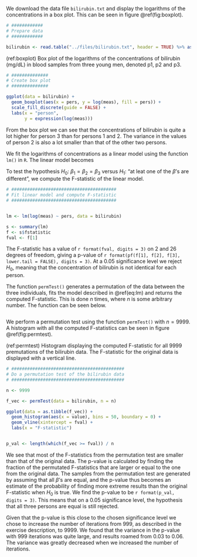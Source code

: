 \section{Problem B: Permutation test}

\subsection{1.}

We download the data file `bilirubin.txt` and display the logarithms of the concentrations in a box plot. This can be seen in figure \@ref(fig:boxplot).

```r

# ############
# Prepare data
# ############

bilirubin <- read.table("../files/bilirubin.txt", header = TRUE) %>% as_tibble()

```

(ref:boxplot) Box plot of the logarithms of the concentrations of bilirubin (mg/dL) in blood samples from three young men, denoted p1, p2 and p3.

```r

# ##############
# Create box plot
# ##############

ggplot(data = bilirubin) +
  geom_boxplot(aes(x = pers, y = log(meas), fill = pers)) +
  scale_fill_discrete(guide = FALSE) +
  labs(x = "person",
       y = expression(log(meas)))

```

From the box plot we can see that the concentrations of bilirubin is quite a lot higher for person 3 than for persons 1 and 2. The variance in the values of person 2 is also a lot smaller than that of the other two persons. 

We fit the logarithms of concentrations as a linear model using the function `lm()` in `R`. The linear model becomes

\begin{equation}
(\#eq:lm)
\log Y_{ij} = \beta_i + \varepsilon_{ij};\ i = 1, 2, 3 \text{ and } j = 1, ..., n_i.
\end{equation}

To test the hypothesis $H_0:\ \beta_1 = \beta_2 = \beta_3$ versus $H_1:$ "at leat one of the $\beta$'s are different", we compute the F-statistic of the linear model.

```r
# ########################################
# Fit linear model and compute F-statistic
# ########################################


lm <- lm(log(meas) ~ pers, data = bilirubin)

s <- summary(lm)
f <- s$fstatistic
fval <- f[1]

```

The F-statistic has a value of `r format(fval, digits = 3)` on 2 and 26 degrees of freedom, giving a p-value of `r format(pf(f[1], f[2], f[3], lower.tail = FALSE), digits = 3)`. At a $0.05$ significance level we reject $H_0$, meaning that the concentration of bilirubin is not identical for each person.

\subsection{2.}

The function `permTest()` generates a permutation of the data between the three individuals, fits the model described in \@ref(eq:lm) and returns the computed F-statistic. This is done $n$ times, where $n$ is some arbitrary number. The function can be seen below.

```r
```

\subsection{3.}

We perform a permutation test using the function `permTest()` with $n = 9999$. A histogram with all the computed F-statistics can be seen in figure \@ref(fig:permtest).

(ref:permtest) Histogram displaying the computed F-statistic for all 9999 premutations of the bilirubin data. The F-statistic for the original data is displayed with a vertical line.

```r
# ###########################################
# Do a permutation test of the bilirubin data
# ###########################################

n <- 9999

f_vec <- permTest(data = bilirubin, n = n)

ggplot(data = as.tibble(f_vec)) +
  geom_histogram(aes(x = value), bins = 50, boundary = 0) +
  geom_vline(xintercept = fval) +
  labs(x = "F-statistic")


p_val <- length(which(f_vec >= fval)) / n

```

We see that most of the F-statistics from the permutation test are smaller than that of the original data.
The p-value is calculated by finding the fraction of the permutated F-statistics that are larger or equal to the one from the original data. The samples from the permutation test are generated by assuming that all $\beta$'s are equal, and the p-value thus becomes an estimate of the probability of finding more extreme results than the original F-statistic when $H_0$ is true.
We find the p-value to be `r format(p_val, digits = 3)`. This means that on a $0.05$ significance level, the hypothesis that all three persons are equal is still rejected. 

Given that the p-value is this close to the chosen significance level we chose to increase the number of iterations from $999$, as described in the exercise description, to $9999$. We found that the variance in the p-value with $999$ iterations was quite large, and results roamed from $0.03$ to $0.06$. The variance was greatly decreased when we increased the number of iterations.
